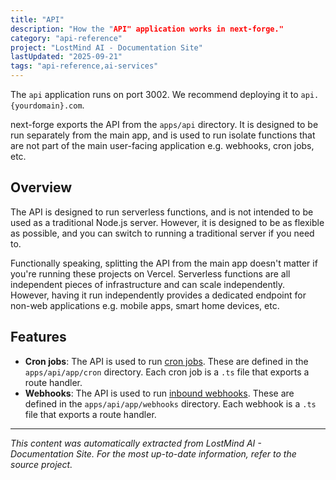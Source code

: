 ```yaml
---
title: "API"
description: "How the "API" application works in next-forge."
category: "api-reference"
project: "LostMind AI - Documentation Site"
lastUpdated: "2025-09-21"
tags: "api-reference,ai-services"
---
```


<Tip>The `api` application runs on port 3002. We recommend deploying it to `api.{yourdomain}.com`.</Tip>

next-forge exports the API from the `apps/api` directory. It is designed to be run separately from the main app, and is used to run isolate functions that are not part of the main user-facing application e.g. webhooks, cron jobs, etc.

## Overview

The API is designed to run serverless functions, and is not intended to be used as a traditional Node.js server. However, it is designed to be as flexible as possible, and you can switch to running a traditional server if you need to.

Functionally speaking, splitting the API from the main app doesn't matter if you're running these projects on Vercel. Serverless functions are all independent pieces of infrastructure and can scale independently. However, having it run independently provides a dedicated endpoint for non-web applications e.g. mobile apps, smart home devices, etc.

## Features

- **Cron jobs**: The API is used to run [cron jobs](/packages/cron). These are defined in the `apps/api/app/cron` directory. Each cron job is a `.ts` file that exports a route handler.
- **Webhooks**: The API is used to run [inbound webhooks](/packages/webhooks/inbound). These are defined in the `apps/api/app/webhooks` directory. Each webhook is a `.ts` file that exports a route handler.

---
*This content was automatically extracted from LostMind AI - Documentation Site. For the most up-to-date information, refer to the source project.*
